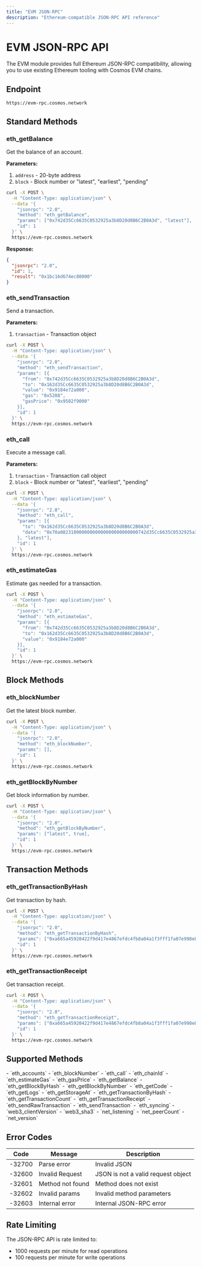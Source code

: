 ```yaml
---
title: "EVM JSON-RPC"
description: "Ethereum-compatible JSON-RPC API reference"
---
```


# EVM JSON-RPC API

The EVM module provides full Ethereum JSON-RPC compatibility, allowing you to use existing Ethereum tooling with Cosmos EVM chains.

## Endpoint

```
https://evm-rpc.cosmos.network
```

## Standard Methods

### eth_getBalance

Get the balance of an account.

**Parameters:**
1. `address` - 20-byte address
2. `block` - Block number or "latest", "earliest", "pending"

```bash
curl -X POST \
  -H "Content-Type: application/json" \
  --data '{
    "jsonrpc": "2.0",
    "method": "eth_getBalance",
    "params": ["0x742d35Cc6635C0532925a3b8D20d8B6C2B0A3d", "latest"],
    "id": 1
  }' \
  https://evm-rpc.cosmos.network
```

**Response:**
```json
{
  "jsonrpc": "2.0",
  "id": 1,
  "result": "0x1bc16d674ec80000"
}
```

### eth_sendTransaction

Send a transaction.

**Parameters:**
1. `transaction` - Transaction object

```bash
curl -X POST \
  -H "Content-Type: application/json" \
  --data '{
    "jsonrpc": "2.0",
    "method": "eth_sendTransaction",
    "params": [{
      "from": "0x742d35Cc6635C0532925a3b8D20d8B6C2B0A3d",
      "to": "0x162d35Cc6635C0532925a3b8D20d8B6C2B0A3d", 
      "value": "0x9184e72a000",
      "gas": "0x5208",
      "gasPrice": "0x9502f9000"
    }],
    "id": 1
  }' \
  https://evm-rpc.cosmos.network
```

### eth_call

Execute a message call.

**Parameters:**
1. `transaction` - Transaction call object
2. `block` - Block number or "latest", "earliest", "pending"

```bash
curl -X POST \
  -H "Content-Type: application/json" \
  --data '{
    "jsonrpc": "2.0",
    "method": "eth_call",
    "params": [{
      "to": "0x162d35Cc6635C0532925a3b8D20d8B6C2B0A3d",
      "data": "0x70a08231000000000000000000000000742d35Cc6635C0532925a3b8D20d8B6C2B0A3d"
    }, "latest"],
    "id": 1
  }' \
  https://evm-rpc.cosmos.network
```

### eth_estimateGas

Estimate gas needed for a transaction.

```bash
curl -X POST \
  -H "Content-Type: application/json" \
  --data '{
    "jsonrpc": "2.0",
    "method": "eth_estimateGas",
    "params": [{
      "from": "0x742d35Cc6635C0532925a3b8D20d8B6C2B0A3d",
      "to": "0x162d35Cc6635C0532925a3b8D20d8B6C2B0A3d",
      "value": "0x9184e72a000"
    }],
    "id": 1
  }' \
  https://evm-rpc.cosmos.network
```

## Block Methods

### eth_blockNumber

Get the latest block number.

```bash
curl -X POST \
  -H "Content-Type: application/json" \
  --data '{
    "jsonrpc": "2.0",
    "method": "eth_blockNumber",
    "params": [],
    "id": 1
  }' \
  https://evm-rpc.cosmos.network
```

### eth_getBlockByNumber

Get block information by number.

```bash
curl -X POST \
  -H "Content-Type: application/json" \
  --data '{
    "jsonrpc": "2.0",
    "method": "eth_getBlockByNumber",
    "params": ["latest", true],
    "id": 1
  }' \
  https://evm-rpc.cosmos.network
```

## Transaction Methods

### eth_getTransactionByHash

Get transaction by hash.

```bash
curl -X POST \
  -H "Content-Type: application/json" \
  --data '{
    "jsonrpc": "2.0",
    "method": "eth_getTransactionByHash",
    "params": ["0xa665a45920422f9d417e4867efdc4fb8a04a1f3fff1fa07e998e86f7f7a27ae3"],
    "id": 1
  }' \
  https://evm-rpc.cosmos.network
```

### eth_getTransactionReceipt

Get transaction receipt.

```bash
curl -X POST \
  -H "Content-Type: application/json" \
  --data '{
    "jsonrpc": "2.0",
    "method": "eth_getTransactionReceipt",
    "params": ["0xa665a45920422f9d417e4867efdc4fb8a04a1f3fff1fa07e998e86f7f7a27ae3"],
    "id": 1
  }' \
  https://evm-rpc.cosmos.network
```

## Supported Methods

<Accordion title="Standard Ethereum Methods">
- `eth_accounts`
- `eth_blockNumber`
- `eth_call`
- `eth_chainId`
- `eth_estimateGas`
- `eth_gasPrice`
- `eth_getBalance`
- `eth_getBlockByHash`
- `eth_getBlockByNumber`
- `eth_getCode`
- `eth_getLogs`
- `eth_getStorageAt`
- `eth_getTransactionByHash`
- `eth_getTransactionCount`
- `eth_getTransactionReceipt`
- `eth_sendRawTransaction`
- `eth_sendTransaction`
- `eth_syncing`
</Accordion>

<Accordion title="Web3 Methods">
- `web3_clientVersion`
- `web3_sha3`
</Accordion>

<Accordion title="Net Methods">
- `net_listening`
- `net_peerCount`
- `net_version`
</Accordion>

## Error Codes

| Code | Message | Description |
|------|---------|-------------|
| -32700 | Parse error | Invalid JSON |
| -32600 | Invalid Request | JSON is not a valid request object |
| -32601 | Method not found | Method does not exist |
| -32602 | Invalid params | Invalid method parameters |
| -32603 | Internal error | Internal JSON-RPC error |

## Rate Limiting

The JSON-RPC API is rate limited to:
- 1000 requests per minute for read operations
- 100 requests per minute for write operations
